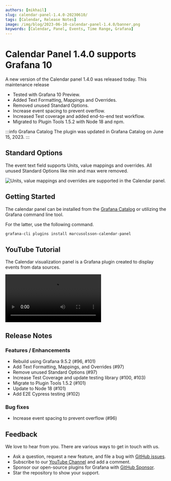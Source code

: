 ```yaml
---
authors: [mikhail]
slug: calendar-panel-1.4.0-20230610/
tags: [Calendar, Release Notes]
image: /img/blog/2023-06-10-calendar-panel-1.4.0/banner.png
keywords: [Calendar, Panel, Events, Time Range, Grafana]
---
```



# Calendar Panel 1.4.0 supports Grafana 10

A new version of the Calendar panel 1.4.0 was released today. This maintenance release

- Tested with Grafana 10 Preview.
- Added Text Formatting, Mappings and Overrides.
- Removed unused Standard Options.
- Increase event spacing to prevent overflow.
- Increased Test coverage and added end-to-end test workflow.
- Migrated to Plugin Tools 1.5.2 with Node 18 and npm.

:::info Grafana Catalog
The plugin was updated in Grafana Catalog on June 15, 2023.
:::

## Standard Options

The event text field supports Units, value mappings and overrides. All unused Standard Options like min and max were removed.

<Image
  title="Units, value mappings and overrides are supported in the Calendar panel."
  src="/img/blog/2023-06-10-calendar-panel-1.4.0/calendar.png"
  lazy={false}
/>

## Getting Started

The calendar panel can be installed from the [Grafana Catalog](https://grafana.com/grafana/plugins/marcusolsson-calendar-panel/) or utilizing the Grafana command line tool.

For the latter, use the following command.

```bash
grafana-cli plugins install marcusolsson-calendar-panel
```

## YouTube Tutorial

The Calendar visualization panel is a Grafana plugin created to display events from data sources.

<Video
  src="https://www.youtube.com/embed/iPJ122x0oos"
  title="Display events from JSON API data source."
/>

## Release Notes

### Features / Enhancements

- Rebuild using Grafana 9.5.2 (#96, #101)
- Add Text Formatting, Mappings, and Overrides (#97)
- Remove unused Standard Options (#97)
- Increase Test Coverage and update testing library (#100, #103)
- Migrate to Plugin Tools 1.5.2 (#101)
- Update to Node 18 (#101)
- Add E2E Cypress testing (#102)

### Bug fixes

- Increase event spacing to prevent overflow (#96)

## Feedback

We love to hear from you. There are various ways to get in touch with us.

- Ask a question, request a new feature, and file a bug with [GitHub issues](https://github.com/volkovlabs/volkovlabs-calendar-panel/issues/new/choose).
- Subscribe to our [YouTube Channel](https://www.youtube.com/@volkovlabs) and add a comment.
- Sponsor our open-source plugins for Grafana with [GitHub Sponsor](https://github.com/sponsors/VolkovLabs).
- Star the repository to show your support.
